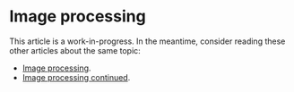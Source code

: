 # Image processing

This article is a work-in-progress. In the meantime, consider reading these other articles about the same topic:

- [Image processing](https://webgl2fundamentals.org/webgl/lessons/webgl-image-processing.html).
- [Image processing continued](https://webgl2fundamentals.org/webgl/lessons/webgl-image-processing-continued.html).

